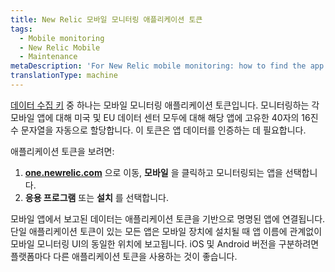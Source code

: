 ```yaml
---
title: New Relic 모바일 모니터링 애플리케이션 토큰
tags:
  - Mobile monitoring
  - New Relic Mobile
  - Maintenance
metaDescription: 'For New Relic mobile monitoring: how to find the app token (aka the mobile data ingest key).'
translationType: machine
---
```


[데이터 수집 키](/docs/apis/intro-apis/new-relic-api-keys) 중 하나는 모바일 모니터링 애플리케이션 토큰입니다. 모니터링하는 각 모바일 앱에 대해 미국 및 EU 데이터 센터 모두에 대해 해당 앱에 고유한 40자의 16진수 문자열을 자동으로 할당합니다. 이 토큰은 앱 데이터를 인증하는 데 필요합니다.

애플리케이션 토큰을 보려면:

1. **[one.newrelic.com](https://one.newrelic.com)** 으로 이동, **모바일** 을 클릭하고 모니터링되는 앱을 선택합니다.
2. **응용 프로그램** 또는 **설치** 를 선택합니다.

<Callout variant="tip">
  모바일 앱에서 보고된 데이터는 애플리케이션 토큰을 기반으로 명명된 앱에 연결됩니다. 단일 애플리케이션 토큰이 있는 모든 앱은 모바일 장치에 설치될 때 앱 이름에 관계없이 모바일 모니터링 UI의 동일한 위치에 보고됩니다. iOS 및 Android 버전을 구분하려면 플랫폼마다 다른 애플리케이션 토큰을 사용하는 것이 좋습니다.
</Callout>